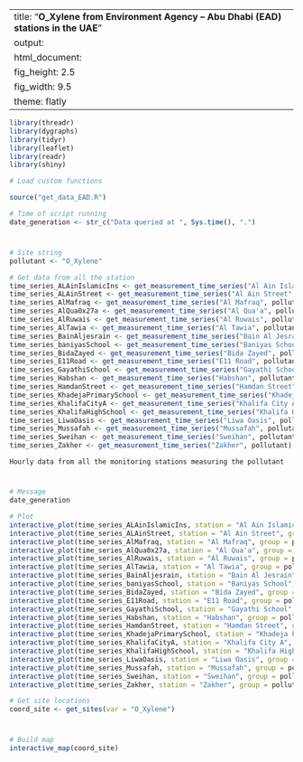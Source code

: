 
---
title: "**O_Xylene from Environment Agency – Abu Dhabi (EAD) stations in the UAE**"
output:
  html_document:
    fig_height: 2.5
    fig_width: 9.5
    theme: flatly
---

```{r set_up, message = FALSE, echo = FALSE, warning = FALSE}
library(threadr)
library(dygraphs)
library(tidyr)
library(leaflet)
library(readr)
library(shiny)

# Load custom functions

source("get_data_EAD.R")

# Time of script running
date_generation <- str_c("Data queried at ", Sys.time(), ".")
```
# 

## 
```{r import_data, message = FALSE, echo = FALSE, results = "hide", cache = TRUE, warning = FALSE}

# Site string
pollutant <- "O_Xylene"

# Get data from all the station
time_series_ALAinIslamicIns <- get_measurement_time_series("Al Ain Islamic Ins", pollutant)
time_series_ALAinStreet <- get_measurement_time_series("Al Ain Street", pollutant)
time_series_AlMafraq <- get_measurement_time_series("Al Mafraq", pollutant)
time_series_AlQua0x27a <- get_measurement_time_series("Al Qua'a", pollutant)
time_series_AlRuwais <- get_measurement_time_series("Al Ruwais", pollutant)
time_series_AlTawia <- get_measurement_time_series("Al Tawia", pollutant)
time_series_BainAljesrain <- get_measurement_time_series("Bain Al Jesrain", pollutant)
time_series_baniyasSchool <- get_measurement_time_series("Baniyas School", pollutant)
time_series_BidaZayed <- get_measurement_time_series("Bida Zayed", pollutant)
time_series_E11Road <- get_measurement_time_series("E11 Road", pollutant)
time_series_GayathiSchool <- get_measurement_time_series("Gayathi School", pollutant)
time_series_Habshan <- get_measurement_time_series("Habshan", pollutant)
time_series_HamdanStreet <- get_measurement_time_series("Hamdan Street", pollutant)
time_series_KhadejaPrimarySchool <- get_measurement_time_series("Khadeja Primary School", pollutant)
time_series_KhalifaCityA <- get_measurement_time_series("Khalifa City A", pollutant)
time_series_KhalifaHighSchool <- get_measurement_time_series("Khalifa High School", pollutant)
time_series_LiwaOasis <- get_measurement_time_series("Liwa Oasis", pollutant)
time_series_Mussafah <- get_measurement_time_series("Mussafah", pollutant)
time_series_Sweihan <- get_measurement_time_series("Sweihan", pollutant)
time_series_Zakher <- get_measurement_time_series("Zakher", pollutant)
```

 `Hourly data from all the monitoring stations measuring the pollutant`
 
# 

## 

```{r plot_EAD_LAT, echo = FALSE, cache = TRUE}
# Message
date_generation

# Plot
interactive_plot(time_series_ALAinIslamicIns, station = "Al Ain Islamic Ins", group =   pollutant, pollu="O_Xylene")
interactive_plot(time_series_ALAinStreet, station = "Al Ain Street", group = pollutant, pollu="O_Xylene")
interactive_plot(time_series_AlMafraq, station = "Al Mafraq", group = pollutant, pollu="O_Xylene")
interactive_plot(time_series_AlQua0x27a, station = "Al Qua'a", group = pollutant, pollu="O_Xylene")
interactive_plot(time_series_AlRuwais, station = "Al Ruwais", group = pollutant, pollu="O_Xylene")
interactive_plot(time_series_AlTawia, station = "Al Tawia", group = pollutant, pollu="O_Xylene")
interactive_plot(time_series_BainAljesrain, station = "Bain Al Jesrain", group = pollutant, pollu="O_Xylene")
interactive_plot(time_series_baniyasSchool, station = "Baniyas School", group = pollutant, pollu="O_Xylene")
interactive_plot(time_series_BidaZayed, station = "Bida Zayed", group = pollutant, pollu="O_Xylene")
interactive_plot(time_series_E11Road, station = "E11 Road", group = pollutant, pollu="O_Xylene")
interactive_plot(time_series_GayathiSchool, station = "Gayathi School", group = pollutant, pollu="O_Xylene")
interactive_plot(time_series_Habshan, station = "Habshan", group = pollutant, pollu="O_Xylene")
interactive_plot(time_series_HamdanStreet, station = "Hamdan Street", group = pollutant, pollu="O_Xylene")
interactive_plot(time_series_KhadejaPrimarySchool, station = "Khadeja Primary School", group = pollutant, pollu="O_Xylene")
interactive_plot(time_series_KhalifaCityA, station = "Khalifa City A", group = pollutant, pollu="O_Xylene")
interactive_plot(time_series_KhalifaHighSchool, station = "Khalifa High School", group =pollutant, pollu="O_Xylene")
interactive_plot(time_series_LiwaOasis, station = "Liwa Oasis", group = pollutant, pollu="O_Xylene")
interactive_plot(time_series_Mussafah, station = "Mussafah", group = pollutant, pollu="O_Xylene")
interactive_plot(time_series_Sweihan, station = "Sweihan", group = pollutant, pollu="O_Xylene")
interactive_plot(time_series_Zakher, station = "Zakher", group = pollutant, pollu="O_Xylene")

```


```{r import_data_for_map, message = FALSE, echo = FALSE, results = "hide", cache = TRUE}
# Get site locations
coord_site <- get_sites(var = "O_Xylene")

```
#
 
##

```{r map, fig.height = 8, echo = FALSE, message = FALSE, cache = TRUE}
# Build map
interactive_map(coord_site)
```

 
 